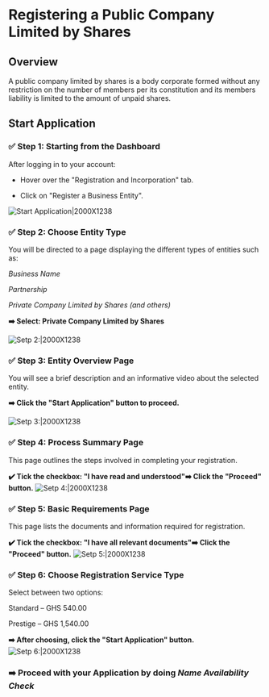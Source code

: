 # Registering a Public Company Limited by Shares

## Overview
A public company limited by shares is a body corporate formed without any restriction on the number of members per its constitution and its members liability is limited to the amount of unpaid shares.
## Start Application

### ✅ Step 1: Starting from the Dashboard

After logging in to your account:

- Hover over the "Registration and Incorporation" tab.

- Click on "Register a Business Entity".

![Start Application|2000X1238](/priv-limited.png)


### ✅ Step 2: Choose Entity Type

You will be directed to a page displaying the different types of entities such as:

*Business Name*

*Partnership*

*Private Company Limited by Shares (and others)*

**➡️ Select: Private Company Limited by Shares**

![Setp 2:|2000X1238](/priv-limited2.png)

### ✅ Step 3: Entity Overview Page

You will see a brief description and an informative video about the selected entity.

**➡️ Click the "Start Application" button to proceed.**

![Setp 3:|2000X1238](/priv-limited3.png)

### ✅ Step 4: Process Summary Page

This page outlines the steps involved in completing your registration.

**✔️ Tick the checkbox: "I have read and understood"➡️ Click the "Proceed" button.**
![Setp 4:|2000X1238](/priv-limited4.png)

### ✅ Step 5: Basic Requirements Page

This page lists the documents and information required for registration.

**✔️ Tick the checkbox: "I have all relevant documents"➡️ Click the "Proceed" button.**
![Setp 5:|2000X1238](/priv-limited5.png)

### ✅ Step 6: Choose Registration Service Type

Select between two options:

Standard – GHS 540.00

Prestige – GHS 1,540.00

**➡️ After choosing, click the "Start Application" button.**
![Setp 6:|2000X1238](/priv-limited6.png)

### ➡️ Proceed with your Application by doing ***Name Availability Check***